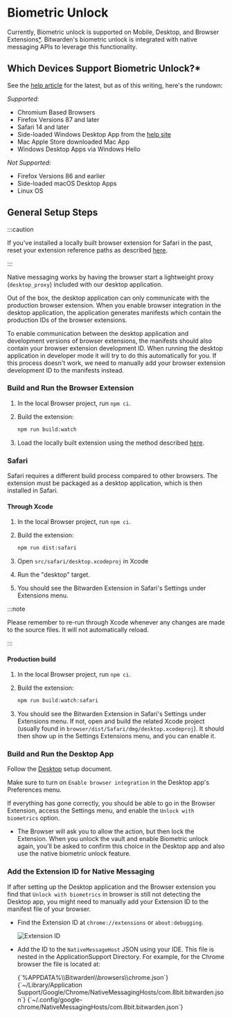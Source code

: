 
# Biometric Unlock

Currently, Biometric unlock is supported on Mobile, Desktop, and Browser
Extensions[\*](#which-devices-support-biometric-unlock). Bitwarden's biometric unlock is integrated
with native messaging APIs to leverage this functionality.

## Which Devices Support Biometric Unlock?\*

See the [help article](https://bitwarden.com/help/article/biometrics/) for the latest, but as of
this writing, here's the rundown:

_Supported:_

- Chromium Based Browsers
- Firefox Versions 87 and later
- Safari 14 and later
- Side-loaded Windows Desktop App from the [help site](https://bitwarden.com/download)
- Mac Apple Store downloaded Mac App
- Windows Desktop Apps via Windows Hello

_Not Supported:_

- Firefox Versions 86 and earlier
- Side-loaded macOS Desktop Apps
- Linux OS

## General Setup Steps

:::caution

If you've installed a locally built browser extension for Safari in the past, reset your extension
reference paths as described [here](./index.md).

:::

Native messaging works by having the browser start a lightweight proxy (`desktop_proxy`) included
with our desktop application.

Out of the box, the desktop application can only communicate with the production browser extension.
When you enable browser integration in the desktop application, the application generates manifests
which contain the production IDs of the browser extensions.

To enable communication between the desktop application and development versions of browser
extensions, the manifests should also contain your browser extension development ID. When running
the desktop application in developer mode it will try to do this automatically for you. If this
process doesn't work, we need to manually add your browser extension development ID to the manifests
instead.

### Build and Run the Browser Extension

1. In the local Browser project, run `npm ci`.
2. Build the extension:

   ```bash
   npm run build:watch
   ```

3. Load the locally built extension using the method described
   [here](./index.md#testing-and-debugging).

### Safari

Safari requires a different build process compared to other browsers. The extension must be packaged
as a desktop application, which is then installed in Safari.

#### Through Xcode

1. In the local Browser project, run `npm ci`.
2. Build the extension:

   ```bash
   npm run dist:safari
   ```

3. Open `src/safari/desktop.xcodeproj` in Xcode
4. Run the "desktop" target.
5. You should see the Bitwarden Extension in Safari's Settings under Extensions menu.

:::note

Please remember to re-run through Xcode whenever any changes are made to the source files. It will
not automatically reload.

:::

#### Production build

1. In the local Browser project, run `npm ci`.
2. Build the extension:

   ```bash
   npm run build:watch:safari
   ```

3. You should see the Bitwarden Extension in Safari's Settings under Extensions menu. If not, open
   and build the related Xcode project (usually found in
   `browser/dist/Safari/dmg/desktop.xcodeproj`). It should then show up in the Settings Extensions
   menu, and you can enable it.

### Build and Run the Desktop App

Follow the [Desktop](../desktop/index.mdx) setup document.

Make sure to turn on `Enable browser integration` in the Desktop app's Preferences menu.

If everything has gone correctly, you should be able to go in the Browser Extension, access the
Settings menu, and enable the `Unlock with biometrics` option.

- The Browser will ask you to allow the action, but then lock the Extension. When you unlock the
  vault and enable Biometric unlock again, you'll be asked to confirm this choice in the Desktop app
  and also use the native biometric unlock feature.

### Add the Extension ID for Native Messaging

If after setting up the Desktop application and the Browser extension you find that
`Unlock with biometrics` in browser is still not detecting the Desktop app, you might need to
manually add your Extension ID to the manifest file of your browser.

- Find the Extension ID at `chrome://extensions` or `about:debugging`.

  ![Extension ID](extension-id.png)

- Add the ID to the `NativeMessageHost` JSON using your IDE. This file is nested in the
  ApplicationSupport Directory. For example, for the Chrome browser the file is located at:

  <Tabs groupId="os">
    <TabItem value="win" label="Windows" default>
      <CodeBlock language="bash">{`%APPDATA%\\Bitwarden\\browsers\\chrome.json`}</CodeBlock>
    </TabItem>
    <TabItem value="mac" label="macOS">
      <CodeBlock language="bash">
        {`~/Library/Application Support/Google/Chrome/NativeMessagingHosts/com.8bit.bitwarden.json`}
      </CodeBlock>
    </TabItem>
    <TabItem value="lin" label="Linux">
      <CodeBlock language="bash">
        {`~/.config/google-chrome/NativeMessagingHosts/com.8bit.bitwarden.json`}
      </CodeBlock>
    </TabItem>
  </Tabs>
